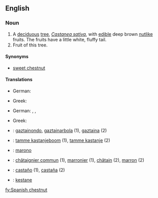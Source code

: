 ==English==
{{wikipedia}}

===Noun===
{{en-noun|sg=[[Spanish]] [[chestnut]]}}

# A [[deciduous]] [[tree]], ''[[Castanea sativa]]'', with [[edible]] deep brown [[nut]]like fruits. The fruits have a little white, fluffy tail.
# Fruit of this tree.

====Synonyms====
* [[sweet chestnut]]

====Translations====
{{trans-top|tree}}
* German: {{t-|de|Kastanienbaum|m}}
{{trans-mid}}
* Greek: {{t|el|καστανιά|f|tr=kastaniá|sc=Grek}}
{{trans-bottom}}

{{trans-top|fruit}}
* German: {{t-|de|Kastanie|f}}, {{t-|de|Esskastanie|f}},
{{trans-mid}}
* Greek: {{t|el|κάστανο|n|tr=kástano|sc=Grek}}
{{trans-bottom}}

{{checktrans-top}}
* {{ttbc|Basque}}: [[gaztainondo]], [[gaztainarbola]] (1), [[gaztaina]] (2)
* {{ttbc|Dutch}}: [[tamme kastanjeboom]] (1), [[tamme kastanje]] {{m}} (2)
* {{ttbc|Esperanto}}: [[marono]]
{{checktrans-mid}}
* {{ttbc|French}}: [[châtaignier commun]] {{m}} (1), [[marronier]] {{m}} (1), [[châtain]] {{m}} (2), [[marron]] {{m}} (2)
* {{ttbc|Spanish}}: [[castaño]] {{m}} (1), [[castaña]] {{f}} (2)
* {{ttbc|Turkish}}: [[kestane]]
{{checktrans-bottom}}

[[fy:Spanish chestnut]]
